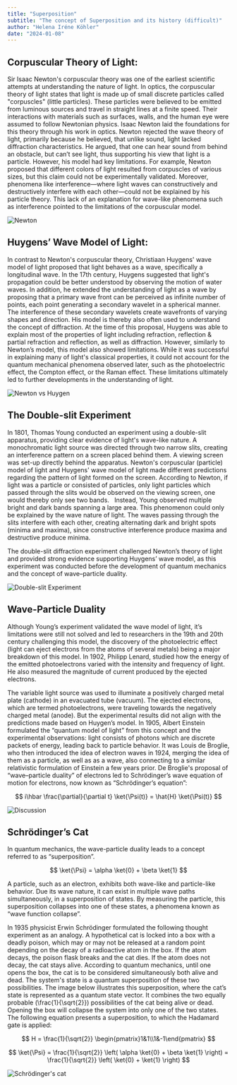 ```yaml
---
title: "Superposition"
subtitle: "The concept of Superposition and its history (difficult)"
author: "Helena Iréne Köhler"
date: "2024-01-08"
---
```


## Corpuscular Theory of Light:

Sir Isaac Newton's corpuscular theory was one of the earliest scientific attempts at understanding the nature of light. In optics, the corpuscular theory of light states that light is made up of small discrete particles called "corpuscles" (little particles). These particles were believed to be emitted from luminous sources and travel in straight lines at a finite speed. Their interactions with materials such as surfaces, walls, and the human eye were assumed to follow Newtonian physics. Isaac Newton laid the foundations for this theory through his work in optics. Newton rejected the wave theory of light, primarily because he believed, that unlike sound, light lacked diffraction characteristics. He argued, that one can hear sound from behind an obstacle, but can’t see light, thus supporting his view that light is a particle.
However, his model had key limitations. For example, Newton proposed that different colors of light resulted from corpuscles of various sizes, but this claim could not be experimentally validated. Moreover, phenomena like interference—where light waves can constructively and destructively interfere with each other—could not be explained by his particle theory. This lack of an explanation for wave-like phenomena such as interference pointed to the limitations of the corpuscular model.

![Newton](/posts/assets/entries/superposition/light_particle.png)

## Huygens’ Wave Model of Light:

In contrast to Newton's corpuscular theory, Christiaan Huygens' wave model of light proposed that light behaves as a wave, specifically a longitudinal wave. In the 17th century, Huygens suggested that light's propagation could be better understood by observing the motion of water waves. In addition, he extended the understanding of light as a wave by proposing that a primary wave front can be perceived as infinite number of points, each point generating a secondary wavelet in a spherical manner. The interference of these secondary wavelets create wavefronts of varying shapes and direction. His model is thereby also often used to understand the concept of diffraction. At the time of this proposal, Huygens was able to explain most of the properties of light including refraction, reflection & partial refraction and reflection, as well as diffraction.
However, similarly to Newton’s model, this model also showed limitations. While it was successful in explaining many of light's classical properties, it could not account for the quantum mechanical phenomena observed later, such as the photoelectric effect, the Compton effect, or the Raman effect. These limitations ultimately led to further developments in the understanding of light.

![Newton vs Huygen](/posts/assets/entries/superposition/light_waves.png)

## The Double-slit Experiment

In 1801, Thomas Young conducted an experiment using a double-slit apparatus, providing clear evidence of light's wave-like nature. A monochromatic light source was directed through two narrow slits, creating an interference pattern on a screen placed behind them. A viewing screen was set-up directly behind the apparatus. Newton's corpuscular (particle) model of light and Huygens' wave model of light made different predictions regarding the pattern of light formed on the screen. According to Newton, if light was a particle or consisted of particles, only light particles which passed through the slits would be observed on the viewing screen, one would thereby only see two bands.  
Instead, Young observed multiple bright and dark bands spanning a large area. This phenomenon could only be explained by the wave nature of light. The waves passing through the slits interfere with each other, creating alternating dark and bright spots (minima and maxima), since constructive interference produce maxima and destructive produce minima.

The double-slit diffraction experiment challenged Newton’s theory of light and provided strong evidence supporting Huygens’ wave model, as this experiment was conducted before the development of quantum mechanics and the concept of wave–particle duality.

![Double-slit Experiment](/posts/assets/entries/superposition/ds_exp.png)

## Wave-Particle Duality

Although Young’s experiment validated the wave model of light, it’s limitations were still not solved and led to researchers in the 19th and 20th century challenging this model, the discovery of the photoelectric effect (light can eject electrons from the atoms of several metals) being a major breakdown of this model. In 1902, Philipp Lenard, studied how the energy of the emitted photoelectrons varied with the intensity and frequency of light. He also measured the magnitude of current produced by the ejected electrons.

The variable light source was used to illuminate a positively charged metal plate (cathode) in an evacuated tube (vacuum). The ejected electrons, which are termed photoelectrons, were traveling towards the negatively charged metal (anode). But the experimental results did not align with the predictions made based on Huygen’s model. In 1905, Albert Einstein formulated the “quantum model of light” from this concept and the experimental observations: light consists of photons which are discrete packets of energy, leading back to particle behavior. It was Louis de Broglie, who then introduced the idea of electron waves in 1924, merging the idea of them as a particle, as well as as a wave, also connecting to a similar relativistic formulation of Einstein a few years prior. De Broglie's proposal of “wave–particle duality” of electrons led to Schrödinger’s wave equation of motion for electrons, now known as “Schrödinger’s equation”:

$$ i\hbar \frac{\partial}{\partial t} \ket{\Psi(t)} = \hat{H} \ket{\Psi(t)} $$

![Discussion](/posts/assets/entries/superposition/superpos_disc.png)

## Schrödinger’s Cat

In quantum mechanics, the wave-particle duality leads to a concept referred to as “superposition”.

$$ \ket{\Psi} = \alpha \ket{0} + \beta \ket{1} $$

A particle, such as an electron, exhibits both wave-like and particle-like behavior. Due its wave nature, it can exist in multiple wave paths simultaneously, in a superposition of states. By measuring the particle, this superposition collapses into one of these states, a phenomena known as “wave function collapse”.

In 1935 physicist Erwin Schrödinger formulated the following thought experiment as an analogy. A hypothetical cat is locked into a box with a deadly poison, which may or may not be released at a random point depending on the decay of a radioactive atom in the box. If the atom decays, the poison flask breaks and the cat dies. If the atom does not decay, the cat stays alive. According to quantum mechanics, until one opens the box, the cat is to be considered simultaneously both alive and dead. The system's state is a quantum superposition of these two possibilities.
The image below illustrates this superposition, where the cat’s state is represented as a quantum state vector. It combines the two equally probable (\frac{1}{\sqrt{2}}) possibilities of the cat being alive or dead. Opening the box will collapse the system into only one of the two states. The following equation presents a superposition, to which the Hadamard gate is applied:

$$ H = \frac{1}{\sqrt{2}} \begin{pmatrix}1&1\\1&-1\end{pmatrix} $$

$$ \ket{\Psi} = \frac{1}{\sqrt{2}} \left( \alpha \ket{0} + \beta \ket{1} \right) = \frac{1}{\sqrt{2}} \left( \ket{0} + \ket{1} \right) $$

![Schrödinger's cat](/posts/assets/entries/superposition/superpos_cat.png)
